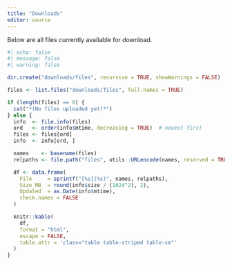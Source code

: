 ```yaml
---
title: "Downloads"
editor: source
---
```


Below are all files currently available for download.


```r
#| echo: false
#| message: false
#| warning: false

dir.create("downloads/files", recursive = TRUE, showWarnings = FALSE)

files <- list.files("downloads/files", full.names = TRUE)

if (length(files) == 0) {
  cat("*(No files uploaded yet)*")
} else {
  info  <- file.info(files)
  ord   <- order(info$mtime, decreasing = TRUE)  # newest first
  files <- files[ord]
  info  <- info[ord, ]

  names    <- basename(files)
  relpaths <- file.path("files", utils::URLencode(names, reserved = TRUE))  # safe links

  df <- data.frame(
    File     = sprintf("[%s](%s)", names, relpaths),
    Size_MB  = round(info$size / (1024^2), 2),
    Updated  = as.Date(info$mtime),
    check.names = FALSE
  )

  knitr::kable(
    df,
    format = "html",
    escape = FALSE,
    table.attr = 'class="table table-striped table-sm"'
  )
}
```

